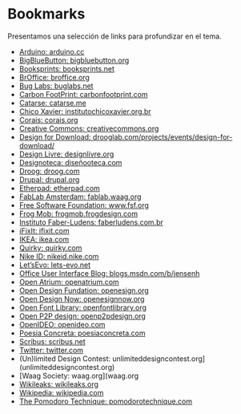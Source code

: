 # Bookmarks
Presentamos una selección de links para profundizar en el tema.

- [Arduino: arduino.cc](arduino.cc)
- [BigBlueButton: bigbluebutton.org](bigbluebutton.org)
- [Booksprints: booksprints.net](booksprints.net)
- [BrOffice: broffice.org](broffice.org)
- [Bug Labs: buglabs.net](buglabs.net)
- [Carbon FootPrint: carbonfootprint.com](carbonfootprint.com)
- [Catarse: catarse.me](catarse.me)
- [Chico Xavier: institutochicoxavier.org.br](institutochicoxavier.org.br)
- [Corais: corais.org](corais.org)
- [Creative Commons: creativecommons.org](creativecommons.org)
- [Design for Download: drooglab.com/projects/events/design-for-download/](drooglab.com/projects/events/design-for-download/)
- [Design Livre: designlivre.org](designlivre.org)
- [Designoteca: diseñooteca.com](diseñooteca.com)
- [Droog: droog.com](droog.com)
- [Drupal: drupal.org](drupal.org)
- [Etherpad: etherpad.com](etherpad.com)
- [FabLab Amsterdam: fablab.waag.org](fablab.waag.org)
- [Free Software Foundation: www.fsf.org](www.fsf.org)
- [Frog Mob: frogmob.frogdesign.com](frogmob.frogdesign.com)
- [Instituto Faber-Ludens: faberludens.com.br](faberludens.com.br)
- [iFixIt: ifixit.com](ifixit.com)
- [IKEA: ikea.com](ikea.com)
- [Quirky: quirky.com](quirky.com)
- [Nike ID: nikeid.nike.com](nikeid.nike.com)
- [Let'sEvo: lets-evo.net](lets-evo.net)
- [Office User Interface Blog: blogs.msdn.com/b/jensenh](blogs.msdn.com/b/jensenh)
- [Open Atrium: openatrium.com](openatrium.com)
- [Open Design Fundation: openesign.org](openesign.org)
- [Open Design Now: openesignnow.org](openesignnow.org)
- [Open Font Library: openfontlibrary.org](openfontlibrary.org)
- [Open P2P design: openp2pdesign.org](openp2pdesign.org)
- [OpenIDEO: openideo.com](openideo.com)
- [Poesia Concreta: poesiaconcreta.com](poesiaconcreta.com)
- [Scribus: scribus.net](scribus.net)
- [Twitter: twitter.com](twitter.com)
- (Un)limited Design Contest: unlimiteddesigncontest.org](unlimiteddesigncontest.org)
- [Waag Society: waag.org](waag.org
- [Wikileaks: wikileaks.org](wikileaks.org)
- [Wikipedia: wikipedia.com](wikipedia.com)
- [The Pomodoro Technique: pomodorotechnique.com](poesiaconcreta.com)